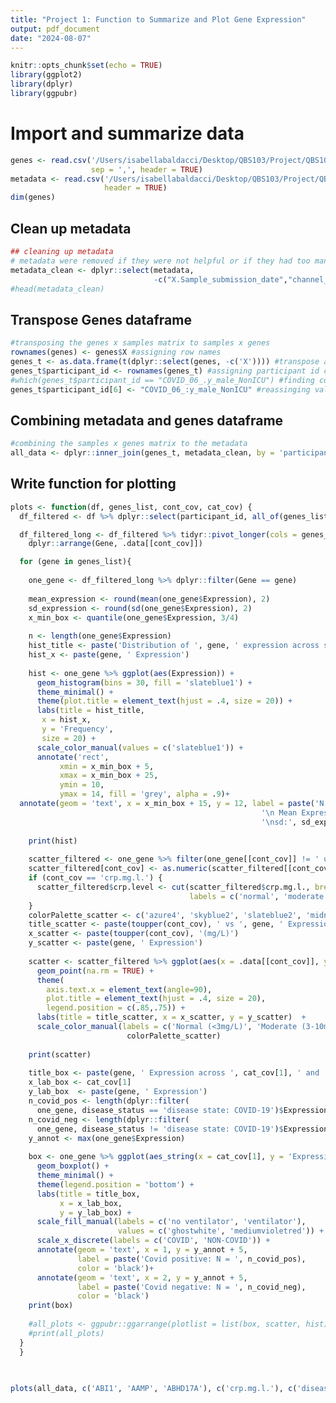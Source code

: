 ```yaml
---
title: "Project 1: Function to Summarize and Plot Gene Expression"
output: pdf_document
date: "2024-08-07"
---
```


```r
knitr::opts_chunk$set(echo = TRUE)
library(ggplot2)
library(dplyr)
library(ggpubr)
```

# Import and summarize data


```r
genes <- read.csv('/Users/isabellabaldacci/Desktop/QBS103/Project/QBS103_GSE157103_genes.csv',
                  sep = ',', header = TRUE)
metadata <- read.csv('/Users/isabellabaldacci/Desktop/QBS103/Project/QBS103_GSE157103_series_matrix.csv', 
                     header = TRUE)
dim(genes)
```

## Clean up metadata
```r
## cleaning up metadata 
# metadata were removed if they were not helpful or if they had too many unknowns
metadata_clean <- dplyr::select(metadata, 
                                -c("X.Sample_submission_date","channel_count","status","last_update_date","type","channel_count","source_name_ch1","organism_ch1","apacheii","ferritin.ng.ml.","ddimer.mg.l_feu.","procalcitonin.ng.ml..","lactate.mmol.l.","fibrinogen","sofa"))
#head(metadata_clean)

```


## Transpose Genes dataframe 

```r
#transposing the genes x samples matrix to samples x genes
rownames(genes) <- genes$X #assigning row names
genes_t <- as.data.frame(t(dplyr::select(genes, -c('X')))) #transpose as a dataframe
genes_t$participant_id <- rownames(genes_t) #assigning participant id column for later joining
#which(genes_t$participant_id == "COVID_06_.y_male_NonICU") #finding column with mismatch to metadata
genes_t$participant_id[6] <- "COVID_06_:y_male_NonICU" #reassinging value to match metadata
```

## Combining metadata and genes dataframe

```r
#combining the samples x genes matrix to the metadata
all_data <- dplyr::inner_join(genes_t, metadata_clean, by = 'participant_id')

```



## Write function for plotting 

```r
plots <- function(df, genes_list, cont_cov, cat_cov) {
  df_filtered <- df %>% dplyr::select(participant_id, all_of(genes_list), all_of(cont_cov), all_of(cat_cov))

  df_filtered_long <- df_filtered %>% tidyr::pivot_longer(cols = genes_list, names_to = 'Gene', values_to = 'Expression') %>%
    dplyr::arrange(Gene, .data[[cont_cov]])

  for (gene in genes_list){
    
    one_gene <- df_filtered_long %>% dplyr::filter(Gene == gene)
    
    mean_expression <- round(mean(one_gene$Expression), 2)
    sd_expression <- round(sd(one_gene$Expression), 2)
    x_min_box <- quantile(one_gene$Expression, 3/4)
    
    n <- length(one_gene$Expression)
    hist_title <- paste('Distribution of ', gene, ' expression across samples')
    hist_x <- paste(gene, ' Expression')
    
    hist <- one_gene %>% ggplot(aes(Expression)) +
      geom_histogram(bins = 30, fill = 'slateblue1') +
      theme_minimal() +
      theme(plot.title = element_text(hjust = .4, size = 20)) +
      labs(title = hist_title, 
       x = hist_x, 
       y = 'Frequency', 
       size = 20) +
      scale_color_manual(values = c('slateblue1')) + 
      annotate('rect', 
           xmin = x_min_box + 5, 
           xmax = x_min_box + 25, 
           ymin = 10, 
           ymax = 14, fill = 'grey', alpha = .9)+
  annotate(geom = 'text', x = x_min_box + 15, y = 12, label = paste('N:', n,' samples', 
                                                        '\n Mean Expression:', mean_expression, 
                                                        '\nsd:', sd_expression), size = 3)
    
    print(hist)
    
    scatter_filtered <- one_gene %>% filter(one_gene[[cont_cov]] != ' unknown') #filter out unknowns
    scatter_filtered[cont_cov] <- as.numeric(scatter_filtered[[cont_cov]])
    if (cont_cov == 'crp.mg.l.') {
      scatter_filtered$crp.level <- cut(scatter_filtered$crp.mg.l., breaks = c(0, 3, 10, 100, 500000), 
                                        labels = c('normal', 'moderate', 'high', 'severe'))
    }
    colorPalette_scatter <- c('azure4', 'skyblue2', 'slateblue2', 'midnightblue')
    title_scatter <- paste(toupper(cont_cov), ' vs ', gene, ' Expression')
    x_scatter <- paste(toupper(cont_cov), '(mg/L)')
    y_scatter <- paste(gene, ' Expression')
    
    scatter <- scatter_filtered %>% ggplot(aes(x = .data[[cont_cov]], y = Expression, color = crp.level)) +
      geom_point(na.rm = TRUE) + 
      theme(
        axis.text.x = element_text(angle=90),
        plot.title = element_text(hjust = .4, size = 20),
        legend.position = c(.85,.75)) +
      labs(title = title_scatter, x = x_scatter, y = y_scatter)  +
      scale_color_manual(labels = c('Normal (<3mg/L)', 'Moderate (3-10mg/L)', 'High (10 -100mg/L)', 'Severe (>100mg/L)'), values =
                          colorPalette_scatter) 
  
    print(scatter)
    
    title_box <- paste(gene, ' Expression across ', cat_cov[1], ' and ', cat_cov[2])
    x_lab_box <- cat_cov[1]
    y_lab_box  <- paste(gene, ' Expression')
    n_covid_pos <- length(dplyr::filter(
      one_gene, disease_status == 'disease state: COVID-19')$Expression)
    n_covid_neg <- length(dplyr::filter(
      one_gene, disease_status != 'disease state: COVID-19')$Expression)
    y_annot <- max(one_gene$Expression)
    
    box <- one_gene %>% ggplot(aes_string(x = cat_cov[1], y = 'Expression', fill = cat_cov[2])) +
      geom_boxplot() + 
      theme_minimal() + 
      theme(legend.position = 'bottom') +
      labs(title = title_box, 
           x = x_lab_box, 
           y = y_lab_box) +
      scale_fill_manual(labels = c('no ventilator', 'ventilator'), 
                        values = c('ghostwhite', 'mediumvioletred')) +
      scale_x_discrete(labels = c('COVID', 'NON-COVID')) +
      annotate(geom = 'text', x = 1, y = y_annot + 5, 
               label = paste('Covid positive: N = ', n_covid_pos), 
               color = 'black')+
      annotate(geom = 'text', x = 2, y = y_annot + 5, 
               label = paste('Covid negative: N = ', n_covid_neg), 
               color = 'black')
    print(box)
    
    #all_plots <- ggpubr::ggarrange(plotlist = list(box, scatter, hist), ncol = 2, nrow = 2)
    #print(all_plots)
  } 
  }
  
 

plots(all_data, c('ABI1', 'AAMP', 'ABHD17A'), c('crp.mg.l.'), c('disease_status', 'mechanical_ventilation'))

  
  
```



